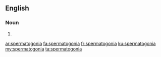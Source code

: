 ==English==

===Noun===
{{head|en}}

# {{plural of|spermatogonium}}

[[ar:spermatogonia]]
[[fa:spermatogonia]]
[[fr:spermatogonia]]
[[ku:spermatogonia]]
[[my:spermatogonia]]
[[ta:spermatogonia]]